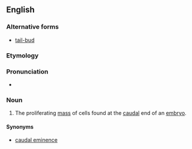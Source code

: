 ==English==

===Alternative forms===
* [[tail-bud]]

===Etymology===
{{compound|tail|bud|lang=en}}

===Pronunciation===
* {{IPA|ˈteɪlbʌd|lang=en}}

===Noun===
{{en-noun}}

# {{label|en|embryology}} The proliferating [[mass]] of cells found at the [[caudal]] end of an [[embryo]].

====Synonyms====
* [[caudal eminence]]